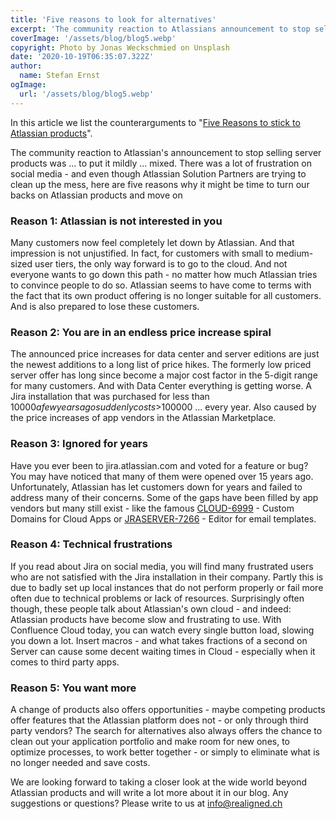 ```yaml
---
title: 'Five reasons to look for alternatives'
excerpt: 'The community reaction to Atlassians announcement to stop selling server products was ... to put it mildly ... mixed. There was a lot of frustration on social media - and even though Atlassian Solution Partners are trying to clean up the mess, here are five reasons why it might be time to turn our backs on Atlassian products and move on'
coverImage: '/assets/blog/blog5.webp'
copyright: Photo by Jonas Weckschmied on Unsplash
date: '2020-10-19T06:35:07.322Z'
author:
  name: Stefan Ernst
ogImage:
  url: '/assets/blog/blog5.webp'
---
```


In this article we list the counterarguments to "[Five Reasons to stick to Atlassian products](/posts/pro-reasons)".


The community reaction to Atlassian's announcement to stop selling server products was ... to put it mildly ... mixed. There was a lot of frustration on social media - and even though Atlassian Solution Partners are trying to clean up the mess, here are five reasons why it might be time to turn our backs on Atlassian products and move on



### Reason 1: Atlassian is not interested in you


Many customers now feel completely let down by Atlassian. And that impression is not unjustified. In fact, for customers with small to medium-sized user tiers, the only way forward is to go to the cloud. And not everyone wants to go down this path - no matter how much Atlassian tries to convince people to do so. Atlassian seems to have come to terms with the fact that its own product offering is no longer suitable for all customers. And is also prepared to lose these customers.



### Reason 2: You are in an endless price increase spiral


The announced price increases for data center and server editions are just the newest additions to a long list of price hikes.
 The formerly low priced server offer has long since become a major cost factor in the 5-digit range for many customers. And with Data Center everything is getting worse. A Jira installation that was purchased for less than $10000 a few years ago suddenly costs >$100000 ... every year. Also caused by the price increases of app vendors in the Atlassian Marketplace.


### Reason 3: Ignored for years


Have you ever been to jira.atlassian.com and voted for a feature or bug? You may have noticed that many of them were opened over 15 years ago. Unfortunately, Atlassian has let customers down for years and failed to address many of their concerns.
Some of the gaps have been filled by app vendors but many still exist - like the famous [CLOUD-6999](https://jira.atlassian.com/browse/CLOUD-6999) - Custom Domains for Cloud Apps or [JRASERVER-7266](https://jira.atlassian.com/browse/JRASERVER-1391) - Editor for email templates.



### Reason 4: Technical frustrations


If you read about Jira on social media, you will find many frustrated users who are not satisfied with the Jira installation in their company. Partly this is due to badly set up local instances that do not perform properly or fail more often due to technical problems or lack of resources. Surprisingly often though, these people talk about Atlassian's own cloud - and indeed: Atlassian products have become slow and frustrating to use. With Confluence Cloud today, you can watch every single button load, slowing you down a lot.
 Insert macros - and what takes fractions of a second on Server can cause some decent waiting times in Cloud - especially when it comes to third party apps.



### Reason 5: You want more

A change of products also offers opportunities - maybe competing products offer features that the Atlassian platform does not - or only through third party vendors? The search for alternatives also always offers the chance to clean out your application portfolio and make room for new ones, to optimize processes, to work better together - or simply to eliminate what is no longer needed and save costs.



We are looking forward to taking a closer look at the wide world beyond Atlassian products and will write a lot more about it in our blog. Any suggestions or questions? Please write to us at [info@realigned.ch](mailto:info@realigned.ch)
